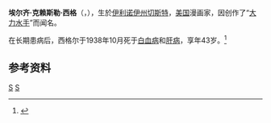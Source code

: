 {{Infobox comics creator
| name = E·C·西格<br>E.C. Segar
| image = E. C. Segar.png
| imagesize = 200
| caption = 
| birth_name  = Elzie Crisler Segar
| birth_date  = {{birth date|1894|12|8|mf=y}}
| birth_place = {{USA}}[[伊利诺伊州|伊利诺伊州]][[切斯特_(伊利诺伊州)|切斯特]]
| death_date  = {{death date and age|1938|10|13|1894|12|8|mf=y}}
| death_place = {{USA}}[[加利福尼亚州|加利福尼亚州]][[圣莫尼卡|圣莫尼卡]]
| nationality = {{USA}}
| area = 漫画家
| alias =
| notable works = ''[[大力水手|大力水手]]'' (1929–1938)
| awards =
}}
'''埃尔齐·克赖斯勒·西格'''（{{lang-en|'''Elzie Crisler Segar'''}}，{{bd|1894年|12月8日|1938年|10月13日}}），生於[[切斯特_(伊利诺伊州)|伊利诺伊州切斯特]]，[[美国|美国]]漫画家，因创作了“[[大力水手|大力水手]]”而闻名。

在长期患病后，西格尔于1938年10月死于[[白血病|白血病]]和[[肝病|肝病]]，享年43岁。<ref>{{cite web |url=http://www.ncs-glc.com/GLC/ed_black/segar/segar1.html |title=Ed Black's Cartoon Flashback |publisher=Ncs-glc.com |date= |accessdate=2011-05-12 |archive-url=https://web.archive.org/web/20110516151403/http://www.ncs-glc.com/GLC/ed_black/segar/segar1.html |archive-date=2011-05-16 |dead-url=yes |df= }}</ref>

==参考资料==
{{reflist}}

{{Authority control}}

[[Category:美国漫畫家|S]]
[[Category:伊利諾州人|S]]